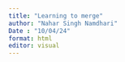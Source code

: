 ```yaml
---
title: "Learning to merge"
author: "Nahar Singh Namdhari"
Date : "10/04/24"
format: html
editor: visual
---
```

